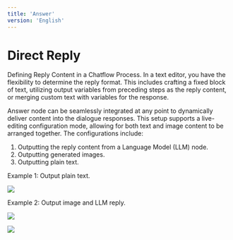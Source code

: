 ```yaml
---
title: 'Answer'
version: 'English'
---
```


# Direct Reply

Defining Reply Content in a Chatflow Process. In a text editor, you have the flexibility to determine the reply format. This includes crafting a fixed block of text, utilizing output variables from preceding steps as the reply content, or merging custom text with variables for the response.

Answer node can be seamlessly integrated at any point to dynamically deliver content into the dialogue responses. This setup supports a live-editing configuration mode, allowing for both text and image content to be arranged together. The configurations include:

1. Outputting the reply content from a Language Model (LLM) node.
2. Outputting generated images.
3. Outputting plain text.

Example 1: Output plain text.

![](../../../../images/assets/answer-plain-text.png)

Example 2: Output image and LLM reply.

![](../../../../images/assets/answer-img-1.png)

![](../../../../images/assets/answer-img-2.png)
